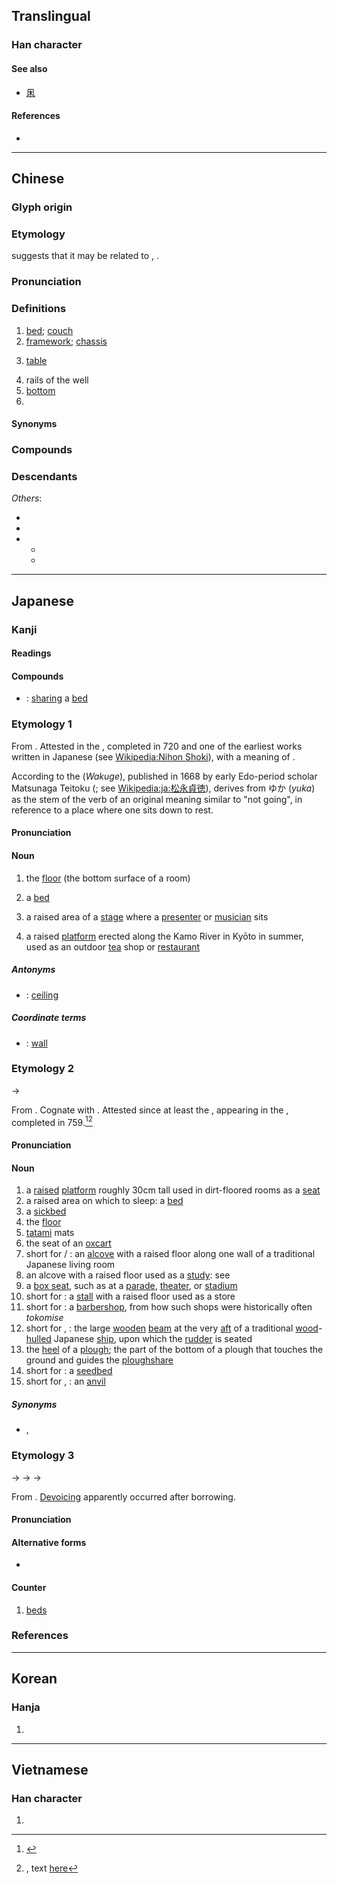 {{also|牀}}
{{character info}}
==Translingual==
{{stroke order|strokes=7}}

===Han character===
{{Han char|rn=53|rad=广|as=04|sn=7|four=00294|canj=ID,XID|ids=⿸广木}}

====See also====
* {{l|mul|麻}} [[凩]]

====References====
* {{Han ref|kx=0343.240|dkj=09242|dj=0653.120|hdz=20873.200|uh=5E8A|ud=24202|bh=A7C9|bd=42953}}

----

==Chinese==
{{zh-forms|t2=牀}}

===Glyph origin===
{{Han etym}}

===Etymology===
{{zh-ref|Schuessler (2007)}} suggests that it may be related to {{cog|km|រង||to support from below}}, {{cog|omx|tr=joṅ|t=couch; bedstead}}.

===Pronunciation===
{{zh-pron
|m=chuáng
|m-s=cuang2
|dg=чуон1
|c=cong4
|c-t=cong3
|g=cong2
|h=pfs=chhòng;gd=cong2
|j=cuon1
|mb=chô̤ng
|md=chòng
|mn=chhn̂g/sn̂g/chhông
|mn_note=chhn̂g - vernacular (“bed”); sn̂g - vernacular (“steamer basket”); chhông - literary
|mn-t=ceng5/seng5
|mn-t_note=ceng5 - “bed; table”; seng5 - vernacular (“steamer basket”)
|w=3zaan
|x=jyan2
|mc=y
|oc=y
|ma=y
|cat=n,cls
}}

===Definitions===
{{zh-hanzi}}

# [[bed]]; [[couch]] {{zh-mw|m,c:張}}
# [[framework]]; [[chassis]]
# {{lb|zh|Teochew|Leizhou Min|Hainanese|Puxian Min}} [[table]]
# rails of the well
# [[bottom]]
# {{zh-classifier|[[bedding]]s}}

====Synonyms====
{{zh-dial}}
{{zh-dial|桌子}}

===Compounds===
{{zh-der|起床:to get up|床鋪:bed|床單:bed sheet|賴床|懶床|上床|床架:bed frame|溫床|眠床|一床一臥|一床三放|一床兩好|上下床|下床|下床氣|交床|供床|倒枕捶床|倒枕搥床|停床|冰床|冷床|剪床|匟床|匡床|匣床|印床|吃床腿|吊床|同床各夢|同床異夢|單人床|坐床|坐床富貴|坐床撒帳|坦腹東床|夜雨對床|女床|安床|家庭病床|對床夜語|對床風雨|小床|尿床|岩床|帆布床|床上功夫|床上安床|床上施床|床下安床|床位|床公床婆|床子|床屋|床帳|床幃|床板|床楞|床榻|床母|床沿|床笫|床笫之私|床罩|床腳|床蓐|床蝨|床褥|床頭|床頭人|床頭櫃|床頭金盡|彈簧床|循衣摸床|怯床|打枕捶床|扶床|抱角床|押床|拉床|拔步床|拖床|捉奸見床|捶床拍枕|捶床搗枕|搗枕搥床|據床指麾|東床|東床坦腹|東床嬌婿|東床嬌客|東床快婿|植床|椎床倒枕|榨床|榻床|樂床|機床|櫺床|水床|水晶床|沖床|沙發床|河床|海床|灶床|牙床|瓦灶繩床|疊床架屋|病床|石床|砂礫礦床|磨床|礤床兒|礦床|禪床|笭床|筆床|繡床|繩床|繩床瓦灶|羊肉床子|胡床|臥床|臥病在床|臨床|臨床實驗|臨床經驗|臨床醫學|苗床|著床/着床|藜床|虎床|行軍床|認床|象床|跋步床|踏床|踏步床|車床|軟床|轄床|鉋床|銑床|鋪床|鋸床|鏇床子|鏜床|鑽床|陪床的|雞骨支床|靈床|頂子床|風雨對床|魚床子|墨床|鼓床|龍床|龍門刨床|床包|床上|床尾|碌架床|捵床捵席|床笠}}

===Descendants===
{{CJKV||しょう|상|}}
''Others'':
* {{desc|bor=1|pcc|xaangz||bed}}
* {{desc|bor=1|za|congz||bed}}
* {{desc|bor=1|mkh-vie-pro|*k-ɟəːŋ||bed}}
** {{desc|vi|giường}}
** {{desc|scb|kəcɨːŋ²}}

{{zh-cat|Beginning}}

----

==Japanese==

===Kanji===
{{ja-kanji|grade=c|rs=广04}}

====Readings====
{{ja-readings
|goon=じょう<じやう
|kanon=そう<さう
|kanyoon=しょう<しやう
|kun=ゆか-, とこ-, ゆか-し.い
}}

====Compounds====
* {{ja-r|同%床|どう%しょう}}: [[sharing]] a [[bed]]

===Etymology 1===
{{ja-kanjitab|yomi=k|ゆか}}
From {{inh|ja|ojp|-|sort=ゆか}}. Attested in the {{m|ja|日本書紀|tr=Nihon Shoki}}, completed in 720 and one of the earliest works written in Japanese (see [[Wikipedia:Nihon Shoki]]), with a meaning of {{m|en|bed}}.

According to the {{lang|ja|和句解}} (''Wakuge''), published in 1668 by early Edo-period scholar Matsunaga Teitoku ({{lang|ja|松永貞徳}}; see [[Wikipedia:ja:松永貞徳]]), derives from ゆか (''yuka'') as the {{m|ja|未然形|tr=[[mizenkei]]||[[irrealis]] form}} stem of the verb {{m|ja|行く|tr=yuku||to go}} of an original meaning similar to "not going", in reference to a place where one sits down to rest.

====Pronunciation====
{{ja-pron|yomi=k|ゆか|acc=0|acc_ref=DJR,NHK}}

====Noun====
{{ja-noun|ゆか}}

# the [[floor]] (the bottom surface of a room)
#: {{ja-usex|'''床'''を掃く|'''ゆか''' を はく|to sweep the '''floor'''}}
# a [[bed]]
# {{lb|ja|sort=ゆか|theater}} a raised area of a [[stage]] where a [[presenter]] or [[musician]] sits
# a raised [[platform]] erected along the Kamo River in Kyōto in summer, used as an outdoor [[tea]] shop or [[restaurant]]

=====Antonyms=====
* {{sense|floor}} {{ja-r|天%井|てん%じょう}}: [[ceiling]]

=====Coordinate terms=====
* {{sense|floor}} {{ja-r|壁|かべ}}: [[wall]]

===Etymology 2===
{{ja-kanjitab|yomi=k|とこ}}

{{IPAfont|⟨to<sub>2</sub>ko<sub>2</sub>⟩}} → {{IPAchar|/toko/}}

From {{inh|ja|ojp|sort=とこ|-}}. Cognate with {{m|ja|所|tr=tokoro||place}}. Attested since at least the {{w|Nara period}}, appearing in the ''{{w|Man'yōshū}}'', completed in 759.<ref name="KDJ">{{R:Kokugo Dai Jiten}}</ref><ref>{{RQ:Manyoshu|20|4331}}, text [http://jti.lib.virginia.edu/japanese/manyoshu/Man20Yo.html#4331 here]</ref>

====Pronunciation====
{{ja-pron|yomi=k|とこ|acc=0|acc_ref=DJR,NHK}}

====Noun====
{{ja-noun|とこ}}

# a [[raised]] [[platform]] roughly 30cm tall used in dirt-floored rooms as a [[seat]]
# a raised area on which to sleep: a [[bed]]
# a [[sickbed]]
# the [[floor]]
# [[tatami]] mats
# the seat of an [[oxcart]]
# short for {{m|ja|床間}} / {{m|ja|床の間|tr=toko no ma}}: an [[alcove]] with a raised floor along one wall of a traditional Japanese living room
# an alcove with a raised floor used as a [[study]]: see {{m|ja|付書院|tr=tsuke shoin}}
# a [[box seat]], such as at a [[parade]], [[theater]], or [[stadium]]
# short for {{m|ja|床店|tr=tokomise}}: a [[stall]] with a raised floor used as a store
# short for {{m|ja|床屋|tr=tokoya}}: a [[barbershop]], from how such shops were historically often ''tokomise''
# short for {{m|ja|床船梁|tr=toko funabari}}, {{m|ja|舵床|tr=kajidoko}}: the large [[wooden]] [[beam]] at the very [[aft]] of a traditional [[wood]]-[[hulled]] Japanese [[ship]], upon which the [[rudder]] is seated
# the [[heel]] of a [[plough]]; the part of the bottom of a plough that touches the ground and guides the [[ploughshare]]
# short for {{m|ja|苗床|tr=naedoko}}: a [[seedbed]]
# short for {{m|ja|鉄床}}, {{m|ja|金床|tr=kanatoko}}: an [[anvil]]

=====Synonyms=====
* {{sense|sickbed}} {{ja-r|病%床|びょう%しょう}}, {{ja-r|病%褥|びょう%じょく}}

===Etymology 3===
{{ja-kanjitab|yomi=kanyoon|しょう}}

{{IPAchar|/ʑau/}} → {{IPAchar|/ɕau/}} → {{IPAchar|/ɕɔː/}} → {{IPAchar|/ɕoː/}}

From {{der|ja|ltc|sort=しょう|-}} {{ltc-l|床}}.  [[devoice|Devoicing]] apparently occurred after borrowing.

====Pronunciation====
{{ja-pron|yomi=kanyoon|しょう|acc=1|acc_ref=DJR}}

====Alternative forms====
* {{l|ja|牀}}

====Counter====
{{ja-pos|counter|しょう|hhira=しやう}}

# [[bed]]s

===References===
<references/>

----

==Korean==

===Hanja===
{{ko-hanja|평상|상}}

# {{hanja form of|상|[[bed]], [[couch]]; [[framework]], [[chassis]]}}

----

==Vietnamese==

===Han character===
{{vi-readings|reading=sàng, giàn, giường, sường, giàng, rương|rs=广04}}

# {{rfdef|vi|sort=广04}}